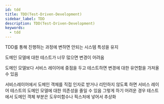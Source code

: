 ```yaml
---
id: tdd
title: TDD(Test-Driven-Development)
sidebar_label: TDD
description: TDD(Test-Driven-Development)
keywords:
  - tdd
---
```


TDD를 통해 진행하는 과정에 변하면 안되는 시스템 특성을 유지

도메인 모델에 대한 테스트가 너무 많으면 변경이 어려움

도메인 모델보다 서비스 레이어에 중점을 두고 테스트하면 변경에 대한 유연함을 가져올 수 있음

서비스레이어에서 도메인 객체를 직접 인자로 받거나 리턴하지 않도록 하면 서비스 레이어 테스트의 도메인 모델에 대한 의존성을 줄일 수 있음
그렇게 하기 어려운 경우 테스트에서 도메인 객체 부분은 도우미함수나 픽스처에 넣어서 추상화
